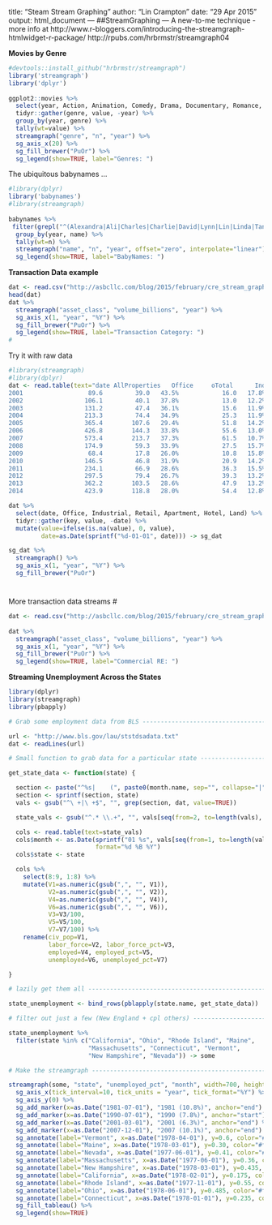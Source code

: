 title: "Steam Stream Graphing"
author: "Lin Crampton"
date: "29 Apr 2015"
output: html_document
---
##StreamGraphing
---
A new-to-me technique - more info at
http://www.r-bloggers.com/introducing-the-streamgraph-htmlwidget-r-package/
http://rpubs.com/hrbrmstr/streamgraph04

**Movies by Genre**
```r
#devtools::install_github("hrbrmstr/streamgraph")
library('streamgraph')
library('dplyr')
 
ggplot2::movies %>%
  select(year, Action, Animation, Comedy, Drama, Documentary, Romance, Short) %>%
  tidyr::gather(genre, value, -year) %>%
  group_by(year, genre) %>%
  tally(wt=value) %>%
  streamgraph("genre", "n", "year") %>%
  sg_axis_x(20) %>%
  sg_fill_brewer("PuOr") %>%
  sg_legend(show=TRUE, label="Genres: ") 
```
The ubiquitous babynames ...
```r
#library(dplyr)
library('babynames')
#library(streamgraph)
 
babynames %>%
 filter(grepl("^(Alexandra|Ali|Charles|Charlie|David|Lynn|Lin|Linda|Tanya|Tonia)$", name)) %>%
  group_by(year, name) %>%
  tally(wt=n) %>%
  streamgraph("name", "n", "year", offset="zero", interpolate="linear") %>%
  sg_legend(show=TRUE, label="BabyNames: ")
```
**Transaction Data example**
```r
dat <- read.csv("http://asbcllc.com/blog/2015/february/cre_stream_graph_test/data/cre_transaction-data.csv")
head(dat)
dat %>%
  streamgraph("asset_class", "volume_billions", "year") %>%
  sg_axis_x(1, "year", "%Y") %>%
  sg_fill_brewer("PuOr") %>%
  sg_legend(show=TRUE, label="Transaction Category: ")
#
```
Try it with raw data
```r
#library(streamgraph)
#library(dplyr)
dat <- read.table(text="date AllProperties   Office     oTotal      Industrial   oTotal       Retail      oTotal     Apartment     oTotal       Hotel          oTotal        Land         oTotal
2001                  89.6         39.0   43.5%            16.0   17.8%           14.0    15.6%           20.7    23.1%               NA       NA                  NA NA
2002                 106.1         40.1   37.8%            13.0   12.2%           28.5    26.9%           24.5    23.1%               NA       NA                  NA NA
2003                 131.2         47.4   36.1%            15.6   11.9%           36.2    27.6%           32.0    24.4%               NA       NA                  NA NA
2004                 213.3         74.4   34.9%            25.3   11.9%           61.1    28.6%           52.5    24.6%               NA       NA                  NA NA
2005                 365.4        107.6   29.4%            51.8   14.2%           58.0    15.9%           98.8    27.0%           29.8        8.2%           19.5       5.3%
2006                 426.8        144.3   33.8%            55.6   13.0%           63.8    15.0%           98.9    23.2%           43.2       10.1%           20.9       4.9%
2007                 573.4        213.7   37.3%            61.5   10.7%           81.4    14.2%          105.1    18.3%           80.7       14.1%           31.0       5.4%
2008                 174.9         59.3   33.9%            27.5   15.7%           25.4    14.5%           43.0    24.6%           11.6        6.6%               8.1    4.6%
2009                  68.4         17.8   26.0%            10.8   15.8%           16.3    23.9%           17.9    26.1%               3.2     4.7%               2.4    3.5%
2010                 146.5         46.8   31.9%            20.9   14.2%           23.1    15.8%           37.3    25.5%           14.4        9.8%               4.1    2.8%
2011                 234.1         66.9   28.6%            36.3   15.5%           44.6    19.0%           58.6    25.0%           20.1        8.6%               7.6    3.3%
2012                 297.5         79.4   26.7%            39.3   13.2%           57.0    19.2%           87.5    29.4%           20.6        6.9%           13.8       4.6%
2013                 362.2        103.5   28.6%            47.9   13.2%           62.9    17.4%          102.8    28.4%           27.3        7.5%           17.8       4.9%
2014                 423.9        118.8   28.0%            54.4   12.8%           82.6    19.5%          112.4    26.5%           34.6        8.2%           21.1       5.0%", stringsAsFactors=FALSE, header=TRUE)

dat %>%
  select(date, Office, Industrial, Retail, Apartment, Hotel, Land) %>%
  tidyr::gather(key, value, -date) %>%
  mutate(value=ifelse(is.na(value), 0, value),
         date=as.Date(sprintf("%d-01-01", date))) -> sg_dat

sg_dat %>%
  streamgraph() %>%
  sg_axis_x(1, "year", "%Y") %>%
  sg_fill_brewer("PuOr")
```
#
More transaction data streams
#
```r
dat <- read.csv("http://asbcllc.com/blog/2015/february/cre_stream_graph_test/data/cre_transaction-data.csv")
 
dat %>%
  streamgraph("asset_class", "volume_billions", "year") %>%
  sg_axis_x(1, "year", "%Y") %>%
  sg_fill_brewer("PuOr") %>%
  sg_legend(show=TRUE, label="Commercial RE: ")
```
__Streaming Unemployment Across the States__
```r
library(dplyr)
library(streamgraph)
library(pbapply)

# Grab some employment data from BLS --------------------------------------

url <- "http://www.bls.gov/lau/ststdsadata.txt"
dat <- readLines(url)

# Small function to grab data for a particular state ----------------------

get_state_data <- function(state) {

  section <- paste("^%s|    (", paste0(month.name, sep="", collapse="|"), ")\ +[[:digit:]]{4}", sep="", collapse="")
  section <- sprintf(section, state)
  vals <- gsub("^\ +|\ +$", "", grep(section, dat, value=TRUE))

  state_vals <- gsub("^.* \\.+", "", vals[seq(from=2, to=length(vals), by=2)])

  cols <- read.table(text=state_vals)
  cols$month <- as.Date(sprintf("01 %s", vals[seq(from=1, to=length(vals), by=2)]),
                        format="%d %B %Y")
  cols$state <- state

  cols %>%
    select(8:9, 1:8) %>%
    mutate(V1=as.numeric(gsub(",", "", V1)),
           V2=as.numeric(gsub(",", "", V2)),
           V4=as.numeric(gsub(",", "", V4)),
           V6=as.numeric(gsub(",", "", V6)),
           V3=V3/100,
           V5=V5/100,
           V7=V7/100) %>%
    rename(civ_pop=V1,
           labor_force=V2, labor_force_pct=V3,
           employed=V4, employed_pct=V5,
           unemployed=V6, unemployed_pct=V7)

}

# lazily get them all -----------------------------------------------------

state_unemployment <- bind_rows(pblapply(state.name, get_state_data))

# filter out just a few (New England + cpl others) ------------------------

state_unemployment %>%
  filter(state %in% c("California", "Ohio", "Rhode Island", "Maine",
                      "Massachusetts", "Connecticut", "Vermont",
                      "New Hampshire", "Nevada")) -> some

# Make the streamgraph ----------------------------------------------------

streamgraph(some, "state", "unemployed_pct", "month", width=700, height=400) %>%
  sg_axis_x(tick_interval=10, tick_units = "year", tick_format="%Y") %>%
  sg_axis_y(0) %>%
  sg_add_marker(x=as.Date("1981-07-01"), "1981 (10.8%)", anchor="end") %>%
  sg_add_marker(x=as.Date("1990-07-01"), "1990 (7.8%)", anchor="start") %>%
  sg_add_marker(x=as.Date("2001-03-01"), "2001 (6.3%)", anchor="end") %>%
  sg_add_marker(x=as.Date("2007-12-01"), "2007 (10.1%)", anchor="end") %>%
  sg_annotate(label="Vermont", x=as.Date("1978-04-01"), y=0.6, color="#ffffff") %>%
  sg_annotate(label="Maine", x=as.Date("1978-03-01"), y=0.30, color="#ffffff") %>%
  sg_annotate(label="Nevada", x=as.Date("1977-06-01"), y=0.41, color="#ffffff") %>%
  sg_annotate(label="Massachusetts", x=as.Date("1977-06-01"), y=0.36, color="#ffffff") %>%
  sg_annotate(label="New Hampshire", x=as.Date("1978-03-01"), y=0.435, color="#ffffff") %>%
  sg_annotate(label="California", x=as.Date("1978-02-01"), y=0.175, color="#ffffff") %>%
  sg_annotate(label="Rhode Island", x=as.Date("1977-11-01"), y=0.55, color="#ffffff") %>%
  sg_annotate(label="Ohio", x=as.Date("1978-06-01"), y=0.485, color="#ffffff") %>%
  sg_annotate(label="Connecticut", x=as.Date("1978-01-01"), y=0.235, color="#ffffff") %>%
  sg_fill_tableau() %>%
  sg_legend(show=TRUE)
```